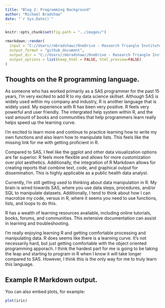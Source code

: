 ```yaml
---
title: "Blog 2: Programming Background"
author: "Michael Bradshaw"
date: "`r Sys.Date()`" 
---
```


```r
knitr::opts_chunk$set(fig.path = "../images/")
```

```r
rmarkdown::render(
  input = "C://Users//mbradshaw//OneDrive - Research Triangle Institute//Documents//Graduate School Courses//ST 558//Blog Update//mikebrad140.github.io//_RMD//2023-06-06-blog-post-number2.Rmd",
  output_format = "github_document",
  output_dir = "C://Users//mbradshaw//OneDrive - Research Triangle Institute//Documents//Graduate School Courses//ST 558//Blog Update//mikebrad140.github.io//_posts",
  output_options = list(keep_html = FALSE, html_preview=FALSE)
)
```  
## Thoughts on the R programming language.  

As someone who has worked primarily as a SAS programmer for the past 15 years, I'm very excited to add R to my data science skillset. Although SAS is widely used within my company and industry, R is another language that is widely used. My experience with R has been very positive. R feels very powerful and user friendly. The intergrated help system within R, and the vast amount of books and communities that help programmers learn really helps speed up the learning curve.

I'm excited to learn more and continue to practice learning how to write my own functions and also learn how to manipulate lists. This feels like the missing link for me with getting proficient in R. 

Compared to SAS, I feel like the ggplot and other data visualization options are far superior. R feels more flexible and allows for more customization over plot aesthetics. Additionally, the integration of R Markdown allows for creating reports that combine text, code, and graphical output for dissemination. This is highly applicable as a public health data analyst.

Currently, I'm still getting used to thinking about data manipulation in R. My brain is wired towards SAS, where you use data steps, procedures, and/or SQL to manipulate datasets. Additionally, I tend to think about how I can macrotize my code, versus in R, where it seems you need to use functions, lists, and loops to do this.

R has a wealth of learning resources available, including online tutorials, books, forums, and communities. This extensive documentation can assist in learning and troubleshooting.

I'm really enjoying learning R and getting comfortable processing and manipulating data. R does seems like there is a learning curve. It's not necessarily hard, but just getting comfortable with the object oriented programming apporach. I think the hardest part for me is going to be taking the leap and starting to program in R when I know it will take longer compared to SAS. However, I think this is the only way for me to truly learn this language.

## Example R Markdown output.

You can also embed plots, for example:

```r
plot(iris)
```

